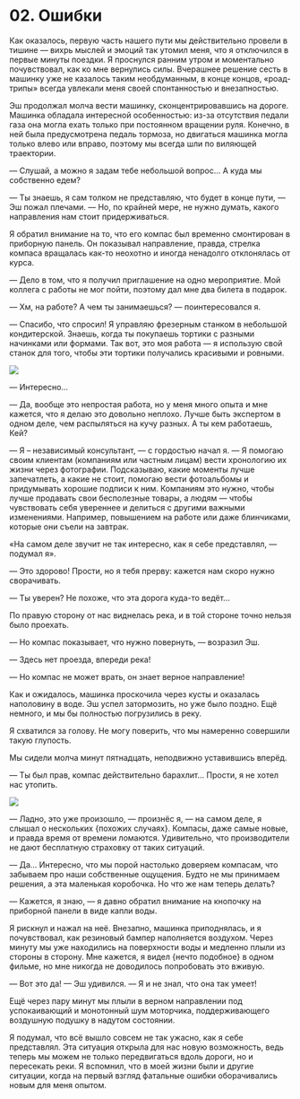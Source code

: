 

# 02. Ошибки

Как оказалось, первую часть нашего пути мы действительно провели в тишине — вихрь мыслей и эмоций
так утомил меня, что я отключился в первые минуты поездки. Я проснулся ранним утром и моментально
почувствовал, как ко мне вернулись силы. Вчерашнее решение сесть в машинку уже не казалось таким
необдуманным, в конце концов, «роад-трипы» всегда увлекали меня своей спонтанностью и внезапностью.

Эш продолжал молча вести машинку, сконцентрировавшись на дороге. Машинка обладала интересной
особенностью: из-за отсутствия педали газа она могла ехать только при постоянном вращении руля.
Конечно, в ней была предусмотрена педаль тормоза, но двигаться машинка могла только влево или
вправо, поэтому мы всегда шли по виляющей траектории.

— Слушай, а можно я задам тебе небольшой вопрос... А куда мы собственно едем? <Gem oct={1} />

— Ты знаешь, я сам толком не представляю, что будет в конце пути, — Эш пожал плечами. — Но, по
крайней мере, не нужно думать, какого направления нам стоит придерживаться.

Я обратил внимание на то, что его компас был временно смонтирован в приборную панель. Он показывал
направление, правда, стрелка компаса вращалась как-то неохотно и иногда ненадолго отклонялась от
курса.

— Дело в том, что я получил приглашение на одно мероприятие. Мой коллега с работы не мог пойти,
поэтому дал мне два билета в подарок.

— Хм, на работе? А чем ты занимаешься? — поинтересовался я.

— Спасибо, что спросил! Я управляю фрезерным станком в небольшой кондитерской. Знаешь, когда ты
покупаешь тортики с разными начинками или формами. Так вот, это моя работа — я использую свой станок
для того, чтобы эти тортики получались красивыми и ровными.

<Image src={jobsImage} />

— Интересно...

— Да, вообще это непростая работа, но у меня много опыта и мне кажется, что я делаю это довольно
неплохо. Лучше быть экспертом в одном деле, чем распыляться на кучу разных. А ты кем работаешь, Кей?

— Я – независимый консультант, — с гордостью начал я. — Я помогаю своим клиентам (компаниям или
частным лицам) вести хронологию их жизни через фотографии. Подсказываю, какие моменты лучше
запечатлеть, а какие не стоит, помогаю вести фотоальбомы и придумывать хорошие подписи к ним.
Компаниям это нужно, чтобы лучше продавать свои бесполезные товары, а людям — чтобы чувствовать себя
увереннее и делиться с другими важными изменениями. Например, повышением на работе или даже
блинчиками, которые они съели на завтрак.

«На самом деле звучит не так интересно, как я себе представлял, — подумал я».

— Это здорово! Прости, но я тебя прерву: кажется нам скоро нужно сворачивать.

— Ты уверен? Не похоже, что эта дорога куда-то ведёт...

По правую сторону от нас виднелась река, и в той стороне точно нельзя было проехать.

— Но компас показывает, что нужно повернуть, — возразил Эш.

— Здесь нет проезда, впереди река!

— Но компас не может врать, он знает верное направление! <Gem oct={0} />

Как и ожидалось, машинка проскочила через кусты и оказалась наполовину в воде. Эш успел затормозить,
но уже было поздно. Ещё немного, и мы бы полностью погрузились в реку.

Я схватился за голову. Не могу поверить, что мы намеренно совершили такую глупость.

Мы сидели молча минут пятнадцать, неподвижно уставившись вперёд.

— Ты был прав, компас действительно барахлит... Прости, я не хотел нас утопить.

<Image src={failImage} />

— Ладно, это уже произошло, — произнёс я, — на самом деле, я слышал о нескольких
{<TV video="DOW_kPzY_JY" from="0:45">похожих случаях</TV>}. Компасы, даже самые новые, и правда
время от времени ломаются. Удивительно, что производители не дают бесплатную страховку от таких
ситуаций.

— Да... Интересно, что мы порой настолько доверяем компасам, что забываем про наши собственные
ощущения. Будто не мы принимаем решения, а эта маленькая коробочка. Но что же нам теперь делать?

— Кажется, я знаю, — я давно обратил внимание на кнопочку на приборной панели в виде капли воды.

Я рискнул и нажал на неё. Внезапно, машинка приподнялась, и я почувствовал, как резиновый бампер
наполняется воздухом. Через минуту мы уже находились на поверхности воды и медленно плыли из стороны
в сторону. Мне кажется, я видел {<TV video="D1MDwVRgoQc" from="4:38">нечто подобное</TV>} в одном
фильме, но мне никогда не доводилось попробовать это вживую.

— Вот это да! — Эш удивился. — Я и не знал, что она так умеет! <Gem oct={0} />

Ещё через пару минут мы плыли в верном направлении под успокаивающий и монотонный шум моторчика,
поддерживающего воздушную подушку в надутом состоянии.

Я подумал, что всё вышло совсем не так ужасно, как я себе представлял. Эта ситуация открыла для нас
новую возможность, ведь теперь мы можем не только передвигаться вдоль дороги, но и пересекать реки.
Я вспомнил, что в моей жизни были и другие ситуации, когда на первый взгляд фатальные ошибки
оборачивались новым для меня опытом.
